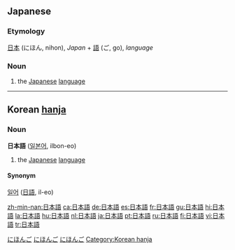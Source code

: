 ==Japanese==
[[Category:1000 Japanese basic words|にほんご]]
{{ja-kanjitab|[[日]] [[本]] [[語]]}}
===Etymology===
[[日本]] (にほん, nihon), ''Japan'' + [[語]] (ご, go), ''language''
===Noun===
{{ja-noun|k|hira=にほんご|rom=nihongo}}
# the [[Japanese]] [[language]]

[[Category:Japanese language|にほんご]]
[[Category:ja:Languages|にほんご]]
----

==Korean [[hanja]]==
===Noun===
'''日本語''' ([[일본어]], ilbon-eo)
# the [[Japanese]] [[language]]
====Synonym====
[[일어]] ([[日語]], il-eo)
[[Category:Korean hanja]]

[[zh-min-nan:日本語]]
[[ca:日本語]]
[[de:日本語]]
[[es:日本語]]
[[fr:日本語]]
[[gu:日本語]]
[[hi:日本語]]
[[la:日本語]]
[[hu:日本語]]
[[nl:日本語]]
[[ja:日本語]]
[[pt:日本語]]
[[ru:日本語]]
[[fi:日本語]]
[[vi:日本語]]
[[tr:日本語]]